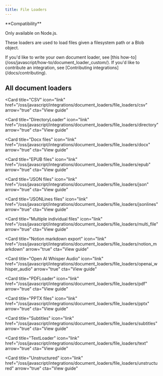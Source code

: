 ```yaml
---
title: File Loaders
---
```


<Tip>
**Compatibility**

Only available on Node.js.
</Tip>

These loaders are used to load files given a filesystem path or a Blob object.

<Info>
If you'd like to write your own document loader, see [this how-to](/oss/javascript/how-to/document_loader_custom/). If you'd like to contribute an integration, see [Contributing integrations](/docs/contributing).
</Info>

## All document loaders

<Columns cols={3}>
<Card
  title="ChatGPT files"
  icon="link"
  href="/oss/javascript/integrations/document_loaders/file_loaders/chatgpt"
  arrow="true"
  cta="View guide"
>
</Card>

<Card
  title="CSV"
  icon="link"
  href="/oss/javascript/integrations/document_loaders/file_loaders/csv"
  arrow="true"
  cta="View guide"
>
</Card>

<Card
  title="DirectoryLoader"
  icon="link"
  href="/oss/javascript/integrations/document_loaders/file_loaders/directory"
  arrow="true"
  cta="View guide"
>
</Card>

<Card
  title="Docx files"
  icon="link"
  href="/oss/javascript/integrations/document_loaders/file_loaders/docx"
  arrow="true"
  cta="View guide"
>
</Card>

<Card
  title="EPUB files"
  icon="link"
  href="/oss/javascript/integrations/document_loaders/file_loaders/epub"
  arrow="true"
  cta="View guide"
>
</Card>

<Card
  title="JSON files"
  icon="link"
  href="/oss/javascript/integrations/document_loaders/file_loaders/json"
  arrow="true"
  cta="View guide"
>
</Card>

<Card
  title="JSONLines files"
  icon="link"
  href="/oss/javascript/integrations/document_loaders/file_loaders/jsonlines"
  arrow="true"
  cta="View guide"
>
</Card>

<Card
  title="Multiple individual files"
  icon="link"
  href="/oss/javascript/integrations/document_loaders/file_loaders/multi_file"
  arrow="true"
  cta="View guide"
>
</Card>

<Card
  title="Notion markdown export"
  icon="link"
  href="/oss/javascript/integrations/document_loaders/file_loaders/notion_markdown"
  arrow="true"
  cta="View guide"
>
</Card>

<Card
  title="Open AI Whisper Audio"
  icon="link"
  href="/oss/javascript/integrations/document_loaders/file_loaders/openai_whisper_audio"
  arrow="true"
  cta="View guide"
>
</Card>

<Card
  title="PDFLoader"
  icon="link"
  href="/oss/javascript/integrations/document_loaders/file_loaders/pdf"
  arrow="true"
  cta="View guide"
>
</Card>

<Card
  title="PPTX files"
  icon="link"
  href="/oss/javascript/integrations/document_loaders/file_loaders/pptx"
  arrow="true"
  cta="View guide"
>
</Card>

<Card
  title="Subtitles"
  icon="link"
  href="/oss/javascript/integrations/document_loaders/file_loaders/subtitles"
  arrow="true"
  cta="View guide"
>
</Card>

<Card
  title="TextLoader"
  icon="link"
  href="/oss/javascript/integrations/document_loaders/file_loaders/text"
  arrow="true"
  cta="View guide"
>
</Card>

<Card
  title="Unstructured"
  icon="link"
  href="/oss/javascript/integrations/document_loaders/file_loaders/unstructured"
  arrow="true"
  cta="View guide"
>
</Card>
</Columns>
